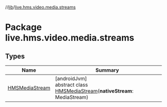 //[lib](/api-reference/android/v2/home/content)/[live.hms.video.media.streams](index)

# Package live.hms.video.media.streams

## Types

| Name                                        | Summary                                                                                                     |
| ------------------------------------------- | ----------------------------------------------------------------------------------------------------------- |
| [HMSMediaStream](-h-m-s-media-stream/index) | [androidJvm]<br />abstract class [HMSMediaStream](-h-m-s-media-stream/index)(**nativeStream**: MediaStream) |
